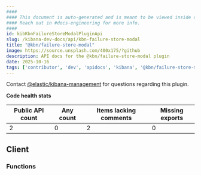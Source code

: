 ```yaml
---
####
#### This document is auto-generated and is meant to be viewed inside our experimental, new docs system.
#### Reach out in #docs-engineering for more info.
####
id: kibKbnFailureStoreModalPluginApi
slug: /kibana-dev-docs/api/kbn-failure-store-modal
title: "@kbn/failure-store-modal"
image: https://source.unsplash.com/400x175/?github
description: API docs for the @kbn/failure-store-modal plugin
date: 2025-10-16
tags: ['contributor', 'dev', 'apidocs', 'kibana', '@kbn/failure-store-modal']
---
```




Contact [@elastic/kibana-management](https://github.com/orgs/elastic/teams/kibana-management) for questions regarding this plugin.

**Code health stats**

| Public API count  | Any count | Items lacking comments | Missing exports |
|-------------------|-----------|------------------------|-----------------|
| 2 | 0 | 2 | 0 |

## Client

### Functions
<DocDefinitionList data={kbnFailureStoreModalObj.client.functions}/>

